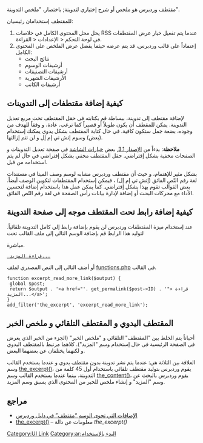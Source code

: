{{Languages|
{{en|Excerpt}}
{{ar|مقتطف}}
{{es|Extracto}}
{{fr|Extrait}}
{{pt-br|Resumo}}
{{ru|Отрывок}}
{{ja|抜粋}}
{{zh-cn|摘要}}
}}

مقتطف وردبرس هو ملخص أو شرح إختياري لتدوينة; باختصار، "ملخص التدوينة".

للمقتطف إستخدامان رئيسيان:

# يحل محل المحتوى الكامل في خلاصات RSS عندما يتم تفعيل خيار عرض المقتطفات في لوحة التحكم < الإعدادات < القراءة.
# إعتماداً على قالب وردبرس، قد يتم عرضه حيثما يفضل عرض الملخص على المحتوى الكامل:
#*      نتائج البحث
#*      أرشيفات الوسوم
#*      أرشيفات التصنيفات
#*      الأرشيفات الشهرية
#*      أرشيفات الكاتب

== كيفية إضافة مقتطفات إلى التدوينات ==

لإضافة مقتطف إلى تدوينة، ببساطة قم بكتابته في حقل المقتطف تحت مربع تعديل التدوينة. يمكن للمقطف أن يكون طويلاً أو قصيراً كما ترغب.  عادة، و وفقاً للهدف من وجوده، بضعة جمل ستكون كافية. في حال كتابة المقتطف بشكل يدوي يمكنك إستخدام (بعض) وسوم إتش تي إم إل و لن تتم إزالتها.

'''ملاحظة''': بدءاً من  [[Version 3.1|الإصدار 3.1]], بعض [[Administration Panels#Screen_Options|خيارات الشاشة]] في صفحة تعديل التدوينات و الصفحات مخفية بشكل إفتراضي. حقل المقتطف مخفي بشكل إفتراضي في حال لم يتم استخدامه من قبل.

بشكل مثير للإهتمام، و حيث أن مقتطف وردبرس مشابه لوسم وصف الميتا في مستندات لغة رقم النّص الفائق (إتش تي إم إل) ، فيمكن إستخدام المقتطفات لتكوين الوصف أيضاً.  بعض القوالب تقوم بهذا بشكل إفتراضي. كما يمكن عمل هذا باستخدام إضافة لتحسين الأداء مع محركات البحث أو إضافة لإدارة بيانات رأس الصفحة في لغة رقم النّص الفائق.

== كيفية إضافة رابط تحت المقتطف موجه إلى صفحة التدوينة ==

عند إستخدام ميزة المقتطفات وردبرس لن يقوم بإضافة رابط إلى كامل التدوينة تلقائياً. لتوليد هذا الرابط قم بإضافة الوسم التالي إلى ملف القالب تحت <?php the_excerpt(); ?> مباشرة.

 <a href="<?php echo get_permalink(); ?>"> قراءة المزيد...</a>

أو أضف التالي إلى النص المصدري لملف [[Theme_Development#Functions_File | functions.php]] في القالب.

<pre>function excerpt_read_more_link($output) {
 global $post;
 return $output . '<a href="'. get_permalink($post->ID) . '"> قراءة المزيد...</a>';
}
add_filter('the_excerpt', 'excerpt_read_more_link');</pre>

== المقتطف اليدوي و المقتطف التلقائي و ملخص الخبر ==

أحياناً يتم الخلط بين "المقتطف" التلقائي و "ملخص الخبر" (الجزء من الخبر الذي يعرض في الصفحة الرئيسية في حال إستخدام وسم "المزيد"). كلاهما مرتبط بالمقتطف اليدوي و لكنهما يختلفان عن بعضهما البعض.

العلاقة بين الثلاثة هي: عندما يتم نشر تدوينة بدون مقتطف يدوي و عندما يستخدم القالب وسم [[Template_Tags/the_excerpt|the_excerpt()]]، يقوم وردبرس بتوليد مقتطف تلقائي باستخدام أول 45 كلمة من التدوينة. بينما عندما يستخدم القالب وسم [[Template_Tags/the_content|the_content()]]، يقوم وردبرس بالبحث عن وسم "المزيد" و إنشاء ملخص للخبر من المحتوى الذي يسبق وسم المزيد.

== مراجع ==

*   [http://wordpress.org/extend/plugins/tags/excerpt الإضافات التي تحوى الوسم “مقتطف” في دليل وردبرس]
*   [[Template_Tags/the_excerpt|the_excerpt()]] – معلومات عن دالة ''the_excerpt()''


[[Category:UI Link]]
[[Category:ar:البدء بالإستخدام]]